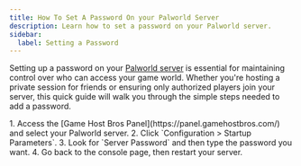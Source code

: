 ```yaml
---
title: How To Set A Password On your Palworld Server
description: Learn how to set a password on your Palworld server.
sidebar:
  label: Setting a Password
---
```


Setting up a password on your [Palworld server](https://www.gamehostbros.com/palworld-server-hosting/) is essential for maintaining control over who can access your game world. Whether you're hosting a private session for friends or ensuring only authorized players join your server, this quick guide will walk you through the simple steps needed to add a password. 

<Steps>
1. Access the [Game Host Bros Panel](https://panel.gamehostbros.com/) and select your Palworld server.
2. Click `Configuration > Startup Parameters`.
3. Look for `Server Password` and then type the password you want.
4. Go back to the console page, then restart your server.
</Steps>
